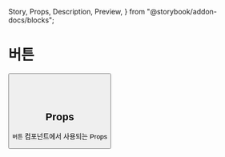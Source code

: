   Story,
  Props,
  Description,
  Preview,
} from "@storybook/addon-docs/blocks";

# 버튼

<Button buttonText="입력" />
<Description of={Button} />
<br />
<br />
<br />

## Props

`버튼` 컴포넌트에서 사용되는 Props

<Props of={Button} />
